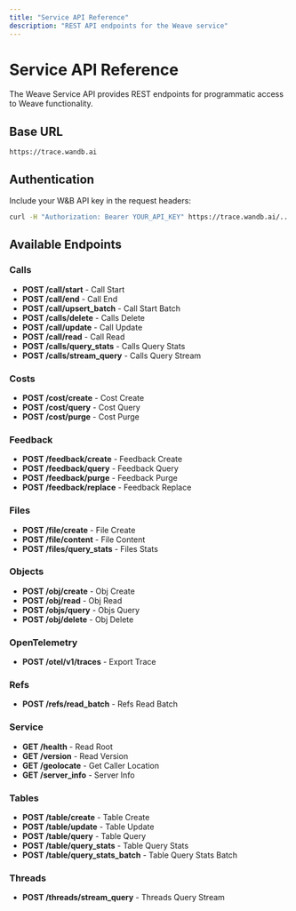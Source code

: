 ```yaml
---
title: "Service API Reference"
description: "REST API endpoints for the Weave service"
---
```


# Service API Reference

The Weave Service API provides REST endpoints for programmatic access to Weave functionality.

## Base URL

```
https://trace.wandb.ai
```

## Authentication

Include your W&B API key in the request headers:

```bash
curl -H "Authorization: Bearer YOUR_API_KEY" https://trace.wandb.ai/...
```

## Available Endpoints


### Calls

- **POST /call/start** - Call Start
- **POST /call/end** - Call End
- **POST /call/upsert_batch** - Call Start Batch
- **POST /calls/delete** - Calls Delete
- **POST /call/update** - Call Update
- **POST /call/read** - Call Read
- **POST /calls/query_stats** - Calls Query Stats
- **POST /calls/stream_query** - Calls Query Stream

### Costs

- **POST /cost/create** - Cost Create
- **POST /cost/query** - Cost Query
- **POST /cost/purge** - Cost Purge

### Feedback

- **POST /feedback/create** - Feedback Create
- **POST /feedback/query** - Feedback Query
- **POST /feedback/purge** - Feedback Purge
- **POST /feedback/replace** - Feedback Replace

### Files

- **POST /file/create** - File Create
- **POST /file/content** - File Content
- **POST /files/query_stats** - Files Stats

### Objects

- **POST /obj/create** - Obj Create
- **POST /obj/read** - Obj Read
- **POST /objs/query** - Objs Query
- **POST /obj/delete** - Obj Delete

### OpenTelemetry

- **POST /otel/v1/traces** - Export Trace

### Refs

- **POST /refs/read_batch** - Refs Read Batch

### Service

- **GET /health** - Read Root
- **GET /version** - Read Version
- **GET /geolocate** - Get Caller Location
- **GET /server_info** - Server Info

### Tables

- **POST /table/create** - Table Create
- **POST /table/update** - Table Update
- **POST /table/query** - Table Query
- **POST /table/query_stats** - Table Query Stats
- **POST /table/query_stats_batch** - Table Query Stats Batch

### Threads

- **POST /threads/stream_query** - Threads Query Stream